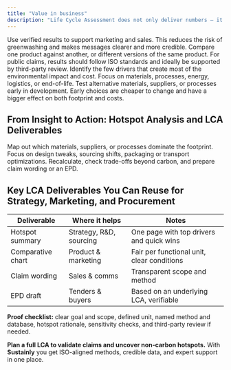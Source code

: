```yaml
---
title: "Value in business"
description: "Life Cycle Assessment does not only deliver numbers – it delivers decisions. It helps teams see where the real impacts are, compare fairly, and build credible evidence for both internal strategy and external communication."
---
```


<AccordionGroup>
  <Accordion title="Communicate with confidence" icon="trumpet" iconType="light">
    Use verified results to support marketing and sales. This reduces the risk of greenwashing and makes messages clearer and more credible.
  </Accordion>
  <Accordion title="Comparative LCAs" icon="circle" iconType="light">
    Compare one product against another, or different versions of the same product. For public claims, results should follow ISO standards and ideally be supported by third-party review.
  </Accordion>
  <Accordion title="Hotspot analysis" icon="fire" iconType="light">
    Identify the few drivers that create most of the environmental impact and cost. Focus on materials, processes, energy, logistics, or end-of-life.
  </Accordion>
  <Accordion title="Design & R&D guidance" iconType="light">
    Test alternative materials, suppliers, or processes early in development. Early choices are cheaper to change and have a bigger effect on both footprint and costs.
  </Accordion>
</AccordionGroup>

## From Insight to Action: Hotspot Analysis and LCA Deliverables

<Steps>
  <Step title="Identify top 3 hotspots">
    Map out which materials, suppliers, or processes dominate the footprint.
  </Step>
  <Step title="Pick high-leverage changes">
    Focus on design tweaks, sourcing shifts, packaging or transport optimizations.
  </Step>
  <Step title="Validate and communicate">
    Recalculate, check trade-offs beyond carbon, and prepare claim wording or an EPD.
  </Step>
</Steps>

## Key LCA Deliverables You Can Reuse for Strategy, Marketing, and Procurement

| **Deliverable**   | **Where it helps**      | **Notes**                                  |
| ----------------- | ----------------------- | ------------------------------------------ |
| Hotspot summary   | Strategy, R&D, sourcing | One page with top drivers and quick wins   |
| Comparative chart | Product & marketing     | Fair per functional unit, clear conditions |
| Claim wording     | Sales & comms           | Transparent scope and method               |
| EPD draft         | Tenders & buyers        | Based on an underlying LCA, verifiable     |

**Proof checklist:** clear goal and scope, defined unit, named method and database, hotspot rationale, sensitivity checks, and third-party review if needed.

**Plan a full LCA to validate claims and uncover non-carbon hotspots.** With **Sustainly** you get ISO-aligned methods, credible data, and expert support in one place.